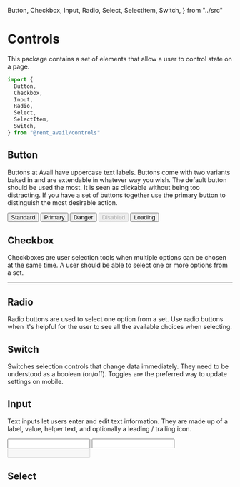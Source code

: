   Button,
  Checkbox,
  Input,
  Radio,
  Select,
  SelectItem,
  Switch,
} from "../src"

<Meta title="Packages / Controls" />

# Controls

This package contains a set of elements that allow a user to control state on a page.

```js
import {
  Button,
  Checkbox,
  Input,
  Radio,
  Select,
  SelectItem,
  Switch,
} from "@rent_avail/controls"
```

## Button

Buttons at Avail have uppercase text labels. Buttons come with two variants baked in and are extendable in whatever way you wish. The default button should be used the most. It is seen as clickable without being too distracting. If you have a set of buttons together use the primary button to distinguish the most desirable action.

<Canvas>
  <Story name="Button">
    <Flex sx={{ gap: 2 }}>
      <Button>Standard</Button>
      <Button variant="primary">Primary</Button>
      <Button variant="danger">Danger</Button>
      <Button disabled>Disabled</Button>
      <Button loading>Loading</Button>
    </Flex>
  </Story>
</Canvas>

<ArgsTable of={Button} />

## Checkbox

Checkboxes are user selection tools when multiple options can be chosen at the same time. A user should be able to select one or more options from a set.

<Canvas>
  <Story name="Checkbox">
    <Flex sx={{ gap: 2 }}>
      <Checkbox />
      <Checkbox defaultChecked />
    </Flex>
  </Story>
</Canvas>

<ArgsTable of={Checkbox} />

---

## Radio

Radio buttons are used to select one option from a set. Use radio buttons when it's helpful for the user to see all the available choices when selecting.

<Canvas>
  <Story name="Radio">
    <Flex sx={{ gap: 2 }}>
      <Radio />
      <Radio defaultChecked />
    </Flex>
  </Story>
</Canvas>

<ArgsTable of={Radio} />

## Switch

Switches selection controls that change data immediately. They need to be understood as a boolean (on/off). Toggles are the preferred way to update settings on mobile.

<Canvas>
  <Story name="Switch">
    <Flex sx={{ gap: 2 }}>
      <Switch />
      <Switch defaultChecked />
    </Flex>
  </Story>
</Canvas>

<ArgsTable of={Switch} />

## Input

Text inputs let users enter and edit text information. They are made up of a label, value, helper text, and optionally a leading / trailing icon.

<Canvas isColumn>
  <Story name="Input">
    <Input icon={Search} label="Find Your Next Property" />
  </Story>
  <Story name="Input Error">
    <Input
      icon={Search}
      label="Find Your Next Property"
      error="Property Not Found"
    />
  </Story>
  <Story name="Input Disabled">
    <Input icon={Search} label="Find Your Next Property" disabled />
  </Story>
</Canvas>

<ArgsTable of={Input} />

## Select

<Canvas>
  <Story story={SelectUsage} name="Select" />
</Canvas>
